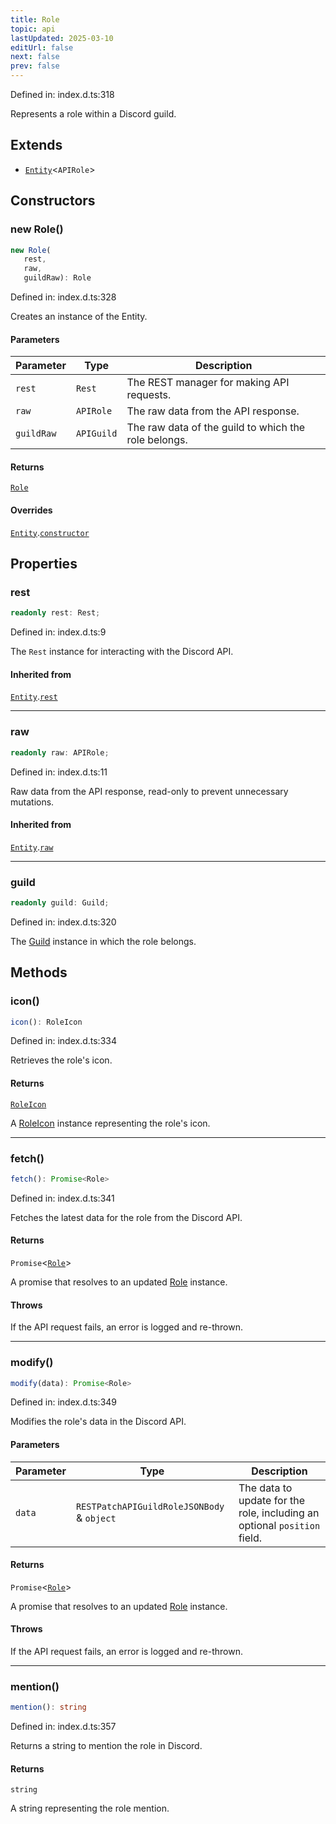 ```yaml
---
title: Role
topic: api
lastUpdated: 2025-03-10
editUrl: false
next: false
prev: false
---
```


Defined in: index.d.ts:318

Represents a role within a Discord guild.

## Extends

- [`Entity`](/api/classes/dev/classes/entity/)\<`APIRole`\>

## Constructors

### new Role()

```ts
new Role(
   rest, 
   raw, 
   guildRaw): Role
```

Defined in: index.d.ts:328

Creates an instance of the Entity.

#### Parameters

| Parameter | Type | Description |
| ------ | ------ | ------ |
| `rest` | `Rest` | The REST manager for making API requests. |
| `raw` | `APIRole` | The raw data from the API response. |
| `guildRaw` | `APIGuild` | The raw data of the guild to which the role belongs. |

#### Returns

[`Role`](/api/classes/dev/classes/role/)

#### Overrides

[`Entity`](/api/classes/dev/classes/entity/).[`constructor`](/api/classes/dev/classes/entity/#constructors)

## Properties

### rest

```ts
readonly rest: Rest;
```

Defined in: index.d.ts:9

The `Rest` instance for interacting with the Discord API.

#### Inherited from

[`Entity`](/api/classes/dev/classes/entity/).[`rest`](/api/classes/dev/classes/entity/#rest-1)

***

### raw

```ts
readonly raw: APIRole;
```

Defined in: index.d.ts:11

Raw data from the API response, read-only to prevent unnecessary mutations.

#### Inherited from

[`Entity`](/api/classes/dev/classes/entity/).[`raw`](/api/classes/dev/classes/entity/#raw-1)

***

### guild

```ts
readonly guild: Guild;
```

Defined in: index.d.ts:320

The [Guild](../../../../../../../api/classes/dev/classes/guild) instance in which the role belongs.

## Methods

### icon()

```ts
icon(): RoleIcon
```

Defined in: index.d.ts:334

Retrieves the role's icon.

#### Returns

[`RoleIcon`](/api/classes/dev/classes/roleicon/)

A [RoleIcon](/api/classes/dev/api/classes/dev/classes/roleicon/) instance representing the role's icon.

***

### fetch()

```ts
fetch(): Promise<Role>
```

Defined in: index.d.ts:341

Fetches the latest data for the role from the Discord API.

#### Returns

`Promise`\<[`Role`](/api/classes/dev/classes/role/)\>

A promise that resolves to an updated [Role](/api/classes/dev/api/classes/dev/classes/role/) instance.

#### Throws

If the API request fails, an error is logged and re-thrown.

***

### modify()

```ts
modify(data): Promise<Role>
```

Defined in: index.d.ts:349

Modifies the role's data in the Discord API.

#### Parameters

| Parameter | Type | Description |
| ------ | ------ | ------ |
| `data` | `RESTPatchAPIGuildRoleJSONBody` & `object` | The data to update for the role, including an optional `position` field. |

#### Returns

`Promise`\<[`Role`](/api/classes/dev/classes/role/)\>

A promise that resolves to an updated [Role](/api/classes/dev/api/classes/dev/classes/role/) instance.

#### Throws

If the API request fails, an error is logged and re-thrown.

***

### mention()

```ts
mention(): string
```

Defined in: index.d.ts:357

Returns a string to mention the role in Discord.

#### Returns

`string`

A string representing the role mention.

